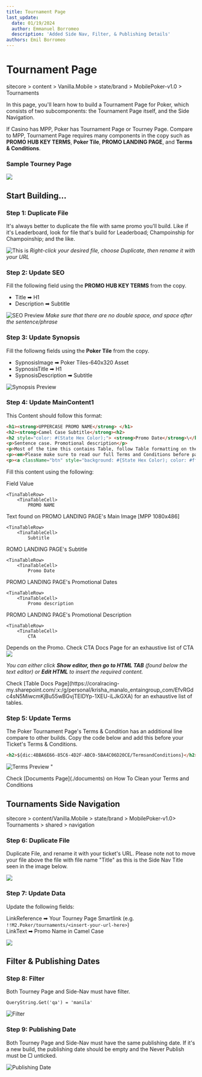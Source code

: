 ```yaml
---
title: Tournament Page
last_update:
  date: 01/19/2024
  author: Emmanuel Borromeo
  description: 'Added Side Nav, Filter, & Publishing Details'
authors: Emil Borromeo
---
```


# Tournament Page

<Admonition type="info" title="Sitecore Path">
  sitecore > content > Vanilla.Mobile > state/brand > MobilePoker-v1.0 > Tournaments
</Admonition>

In this page, you'll learn how to build a Tournament Page for Poker, which consists of two subcomponents: the Tournament Page itself, and the Side Navigation.

If Casino has MPP, Poker has Tournament Page or Tourney Page. Compare to MPP, Tournament Page requires many components in the copy such as **PROMO HUB KEY TERMS**, **Poker Tile**, **PROMO LANDING PAGE**, and **Terms & Conditions**.

### Sample Tourney Page

<img src="https://res.cloudinary.com/dlfu36fiw/image/upload/v1714546346/builds/tourney-page/tourney-sample_lvc9fb.png" />

## Start Building...

### Step 1: Duplicate File

It's always better to duplicate the file with same promo you'll build. Like if it's Leaderboard, look for file that's build for Leaderboad; Champoinship for Champoinship; and the like.

![This is](https://res.cloudinary.com/dlfu36fiw/image/upload/v1709887577/builds/tourney-page/drb7dk589mvcorz7sgjc.png)
*Right-click your desired file, choose Duplicate, then rename it with your URL*

### Step 2: Update SEO

Fill the following field using the **PROMO HUB KEY TERMS** from the copy.

* Title ➡ H1
* Description ➡ Subtitle

![SEO Preview](https://res.cloudinary.com/dlfu36fiw/image/upload/v1709887513/builds/tourney-page/te7m43qzxluw1g0uvsxc.png)
*Make sure that there are no double space, and space after the sentence/phrase*

### Step 3: Update Synopsis

Fill the followng fields using the **Poker Tile** from the copy.

* SypnosisImage ➡ Poker Tiles-640x320 Asset
* SypnosisTitle ➡ H1
* SypnosisDescription ➡ Subtitle

![Synopsis Preview](https://res.cloudinary.com/dlfu36fiw/image/upload/v1709887514/builds/tourney-page/tqrfbhkeghgw8ac3onfd.png)

### Step 4: Update MainContent1

This Content should follow this format:

```html
<h1><strong>UPPERCASE PROMO NAME</strong> </h1>
<h2><strong>Camel Case Subtitle</strong><h2>
<h2 style="color: #(State Hex Color);"> <strong>Promo Date</strong>\</h2>
<p>Sentence case. Promotional description</p>
<p>Most of the time this contains Table, follow Table formatting on the link provided below.</p>
<p><em>Please make sure to read our full Terms and Conditions before participating in this promotion.</em></p>
<p><a className="btn" style="background: #{State Hex Color); color: #ffffff;" href="{SmartLink}">{CTA}</a></p>
```

Fill this content using the following:

<TinaTable topHeader={true}>
    <TinaTableRow>
        <TinaTableCell>
            Field
</TinaTableCell>
        <TinaTableCell>
            Value
</TinaTableCell>
    </TinaTableRow>

    <TinaTableRow>
        <TinaTableCell>
            PROMO NAME
</TinaTableCell>
        <TinaTableCell>
            Text found on PROMO LANDING PAGE's Main Image [MPP 1080x486]
</TinaTableCell>
    </TinaTableRow>

    <TinaTableRow>
        <TinaTableCell>
            Subtitle
</TinaTableCell>
        <TinaTableCell>
            ROMO LANDING PAGE's Subtitle
</TinaTableCell>
    </TinaTableRow>

    <TinaTableRow>
        <TinaTableCell>
            Promo Date
</TinaTableCell>
        <TinaTableCell>
          PROMO LANDING PAGE's Promotional Dates
</TinaTableCell>
    </TinaTableRow>

    <TinaTableRow>
        <TinaTableCell>
            Promo description
</TinaTableCell>
        <TinaTableCell>
          PROMO LANDING PAGE's Promotional Description
</TinaTableCell>
    </TinaTableRow>

    <TinaTableRow>
        <TinaTableCell>
            CTA
</TinaTableCell>
        <TinaTableCell>
            Depends on the Promo. Check CTA Docs Page for an exhaustive list of CTA
</TinaTableCell>
    </TinaTableRow>
</TinaTable>

  <img src="https://res.cloudinary.com/dlfu36fiw/image/upload/v1714548861/builds/tourney-page/tourney-main-content-sample_vub6gs.png" />


*You can either click **Show editor, then go to HTML TAB** (found below the text editor) or **Edit HTML** to insert the required content.*

<Admonition type="info" title="Info">
  Check [Table Docs Page](https://coralracing-my.sharepoint.com/:x:/g/personal/krisha_manalo_entaingroup_com/EfvRGdc4sN5MiwcmKjBu55wBGvjTEIDYp-1XEU-iLJkGXA) for an exhaustive list of tables.
</Admonition>

### Step 5: Update Terms

The Poker Tournament Page's Terms & Condition has an additional line compare to other builds. Copy the code below and add this before your Ticket's Terms & Conditions.

```html
<h2>${dic:4BBA6E66-85C6-4D2F-ABC0-5BA4C06D20CE/TermsandConditions}</h2>
```

![Terms Preview "](https://res.cloudinary.com/dlfu36fiw/image/upload/v1709887578/builds/tourney-page/hx86sqn1itxibt1api2f.png)

<Admonition type="info" title="Info">
  Check [Documents Page](./documents) on How To Clean your Terms and Conditions
</Admonition>

## Tournaments Side Navigation

<Admonition type="info" title="Sitecore path">
  sitecore > content/Vanilla.Mobile > state/brand > MobilePoker-v1.0> Tournaments > shared > navigation
</Admonition>

### Step 6: Duplicate File

Duplicate File, and rename it with your ticket's URL. Please note not to move your file above the file with file name "Title" as this is the Side Nav Title seen in the image below.

<img src="https://res.cloudinary.com/dlfu36fiw/image/upload/v1714549263/builds/tourney-page/nav_im8ezy.png"/>

### Step 7: Update Data

Update the following fields:

LinkReference ➡ Your Tourney Page Smartlink (e.g. `!!M2.Poker/tournaments/<insert-your-url-here>`)\
LinkText ➡ Promo Name in Camel Case

<img src="https://res.cloudinary.com/dlfu36fiw/image/upload/v1714549374/builds/tourney-page/nav-fields_snxafj.png"/>

## Filter & Publishing Dates

### Step 8: Filter

Both Tourney Page and Side-Nav must have filter.

```
QueryString.Get('qa') = 'manila'
```

![Filter](https://res.cloudinary.com/dlfu36fiw/image/upload/v1709887515/builds/tourney-page/euylgiqmrounim8ukfis.png)

### Step 9: Publishing Date

Both Tourney Page and Side-Nav must have the same publishing date. If it's a new build, the publishing date should be empty and the Never Publish must be ▢ unticked.

![Publishing Date](https://res.cloudinary.com/dlfu36fiw/image/upload/v1709887516/builds/tourney-page/e6ohberwn0fhulvbqtrl.png)

